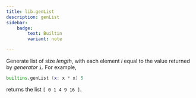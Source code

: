 ```yaml
---
title: lib.genList
description: genList
sidebar:
    badge: 
        text: Builtin
        variant: note

---
```



Generate list of size *length*, with each element *i* equal to the
value returned by *generator* `i`. For example,

```nix
builtins.genList (x: x * x) 5
```

returns the list `[ 0 1 4 9 16 ]`.
